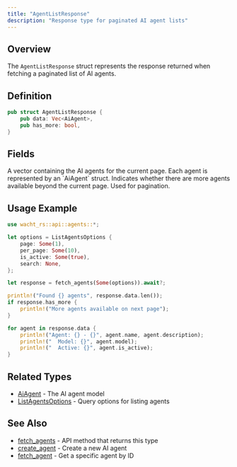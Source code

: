 ```yaml
---
title: "AgentListResponse"
description: "Response type for paginated AI agent lists"
---
```


## Overview

The `AgentListResponse` struct represents the response returned when fetching a paginated list of AI agents.

## Definition

```rust
pub struct AgentListResponse {
    pub data: Vec<AiAgent>,
    pub has_more: bool,
}
```

## Fields

<ParamField path="data" type="Vec<AiAgent>" required>
  A vector containing the AI agents for the current page. Each agent is represented by an `AiAgent` struct.
</ParamField>

<ParamField path="has_more" type="bool" required>
  Indicates whether there are more agents available beyond the current page. Used for pagination.
</ParamField>

## Usage Example

```rust
use wacht_rs::api::agents::*;

let options = ListAgentsOptions {
    page: Some(1),
    per_page: Some(10),
    is_active: Some(true),
    search: None,
};

let response = fetch_agents(Some(options)).await?;

println!("Found {} agents", response.data.len());
if response.has_more {
    println!("More agents available on next page");
}

for agent in response.data {
    println!("Agent: {} - {}", agent.name, agent.description);
    println!("  Model: {}", agent.model);
    println!("  Active: {}", agent.is_active);
}
```

## Related Types

- [AiAgent](/rust-sdk/types/ai-agent) - The AI agent model
- [ListAgentsOptions](/rust-sdk/types/list-agents-options) - Query options for listing agents

## See Also

- [fetch_agents](/rust-sdk/api/fetch-agents) - API method that returns this type
- [create_agent](/rust-sdk/api/create-agent) - Create a new AI agent
- [fetch_agent](/rust-sdk/api/fetch-agent) - Get a specific agent by ID